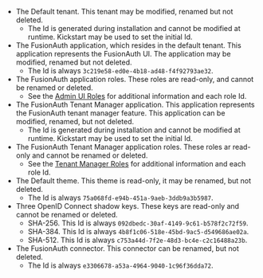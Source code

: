 * The Default tenant. This tenant may be modified, renamed but not deleted.
  * The Id is generated during installation and cannot be modified at runtime. Kickstart may be used to set the initial Id.
* The FusionAuth application, which resides in the default tenant. This application represents the FusionAuth UI. The application may be modified, renamed but not deleted.
  * The Id is always `3c219e58-ed0e-4b18-ad48-f4f92793ae32`.
* The FusionAuth application roles. These roles are read-only, and cannot be renamed or deleted.
  * See the [Admin UI Roles](/docs/get-started/core-concepts/roles#admin-ui-roles) for additional information and each role Id.
* The FusionAuth Tenant Manager application. This application represents the FusionAuth tenant manager feature. This application can be modified, renamed, but not deleted.
  * The Id is generated during installation and cannot be modified at runtime. Kickstart may be used to set the initial Id.
* The FusionAuth Tenant Manager application roles. These roles ar read-only and cannot be renamed or deleted.
  * See the [Tenant Manager Roles](/docs/get-started/core-concepts/roles#fusionauth-tenant-manager-roles) for additional information and each role Id.
* The Default theme. This theme is read-only, it may be renamed, but not deleted.
  * The Id is always `75a068fd-e94b-451a-9aeb-3ddb9a3b5987`.
* Three OpenID Connect shadow keys. These keys are read-only and cannot be renamed or deleted.
  * SHA-256. This Id is always `092dbedc-30af-4149-9c61-b578f2c72f59`.
  * SHA-384. This Id is always `4b8f1c06-518e-45bd-9ac5-d549686ae02a`.
  * SHA-512. This Id is always `c753a44d-7f2e-48d3-bc4e-c2c16488a23b`.
* The FusionAuth connector. This connector can be renamed, but not deleted.
  * The Id is always `e3306678-a53a-4964-9040-1c96f36dda72`.


